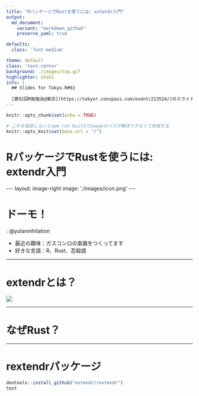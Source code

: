 ```yaml
---
title: "RパッケージでRustを使うには: extendr入門"
output:
  md_document:
    variant: "markdown_github"
    preserve_yaml: true

defaults:
  class: 'font-medium'

theme: default
class: 'text-center'
background: ./images/top.gif
highlighter: shiki
info: |
  ## Slides for Tokyo.R#92
  
  [第92回R勉強会@東京](https://tokyor.connpass.com/event/213524/)のスライドです 
---
```


```r
knitr::opts_chunk$set(echo = TRUE)

# これを指定しないとnpm run buildでimageのパスが解決できなくて失敗する
knitr::opts_knit$set(base.url = "/")
```


# RパッケージでRustを使うには: extendr入門


```{=html}
---
layout: image-right
image: './images/icon.png'
---
```

# ドーモ！

<mdi-twitter style="display: inline"/>: @yutannihilation

* 最近の趣味：ガスコンロの楽器をつくってます
* 好きな言語：R、Rust、忍殺語

---

# extendrとは？

![](https://raw.githubusercontent.com/extendr/extendr/master/extendr-logo-256.png)

---

# なぜRust？

---

# rextendrパッケージ

```r
devtools::install_github("extendr/rextendr")
test
```


